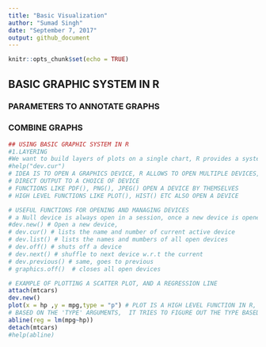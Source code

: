 ```yaml
---
title: "Basic Visualization"
author: "Sumad Singh"
date: "September 7, 2017"
output: github_document
---
```


```r
knitr::opts_chunk$set(echo = TRUE)
```
## BASIC GRAPHIC SYSTEM IN R
### PARAMETERS TO ANNOTATE GRAPHS
### COMBINE GRAPHS

```r
## USING BASIC GRAPHIC SYSTEM IN R
#1.LAYERING 
#We want to build layers of plots on a single chart, R provides a system to do that
#help("dev.cur")
# IDEA IS TO OPEN A GRAPHICS DEVICE, R ALLOWS TO OPEN MULTIPLE DEVICES,
# DIRECT OUTPUT TO A CHOICE OF DEVICE
# FUNCTIONS LIKE PDF(), PNG(), JPEG() OPEN A DEVICE BY THEMSELVES
# HIGH LEVEL FUNCTIONS LIKE PLOT(), HIST() ETC ALSO OPEN A DEVICE

# USEFUL FUNCTIONS FOR OPENING AND MANAGING DEVICES
# a Null device is always open in a session, once a new device is opened Null does not show up
#dev.new() # Open a new device, 
# dev.cur() # lists the name and number of current active device
# dev.list() # lists the names and mumbers of all open devices
# dev.off() # shuts off a device
# dev.next() # shuffle to next device w.r.t the current
# dev.previous() # same, goes to previous
# graphics.off()  # closes all open devices

# EXAMPLE OF PLOTTING A SCATTER PLOT, AND A REGRESSION LINE
attach(mtcars)
dev.new()
plot(x = hp ,y = mpg,type = "p") # PLOT IS A HIGH LEVEL FUNCTION IN R, WHICH CAN MAKE DIFFERENT TYPE OF PLOTs
# BASED ON THE 'TYPE' ARGUMENTS,  IT TRIES TO FIGURE OUT THE TYPE BASED ON VARIABLES PROVIDED
abline(reg = lm(mpg~hp))
detach(mtcars)
#help(abline)

```

